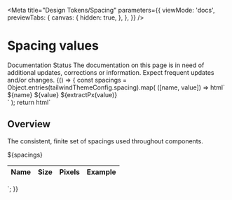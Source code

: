 

<Meta
  title="Design Tokens/Spacing"
  parameters={{
    viewMode: 'docs',
    previewTabs: {
      canvas: {
        hidden: true,
      },
    },
  }}
/>

# Spacing values

<outline-alert statusType="info" size="large" class="mb-6">
  <span slot="outline-alert--header">Documentation Status</span>
  The documentation on this page is in need of additional updates, corrections or information. <span class="font-semibold italic">Expect frequent updates and/or changes.</span>
</outline-alert>

<Story name="Spacing">
  {() => {
    const spacings = Object.entries(tailwindThemeConfig.spacing).map(
      ([name, value]) => html`
        <tr>
          <td class="py-2 text-center">
            ${name}
          </td>
          <td class="py-2 text-center">
            ${value}
          </td>
          <td class="py-2 text-center">
            ${extractPx(value)}
          </td>
          <td class="py-2 text-center">
            <div class="rounded h-6 bg-outline-phase2-blue w-${name}"></div>
          </td>
        </tr>
      `
    );
    return html`
      <div class="prose my-4">
        <h2 class="group flex whitespace-pre-wrap mb-0" id="overview">
          <span class="sr-only">Overview</span>
        </h2>
        <p>
          The consistent, finite set of spacings used throughout components.
        </p>
        <div class="mt-10"></div>
      </div>
      <table
        class="table-auto overflow-hidden"
      >
        <thead class="text-base font-display">
          <tr class="border border-neutral-gray-700 bg-outline-karma-coral">
            <th scope="col" class="p-3 font-semibold text-neutral-white">
              Name
            </th>
            <th scope="col" class="p-3 font-semibold text-neutral-white">
              Size
            </th>
            <th scope="col" class="p-3 font-semibold text-neutral-white">
              Pixels
            </th>
            <th scope="col" class="p-3 text-left font-semibold text-neutral-white">
              Example
            </th>
          </tr>
        </thead>
        <tbody class="font-body text-sm">
          ${spacings}
        </tbody>
      </table>
    `;
  }}
</Story>
